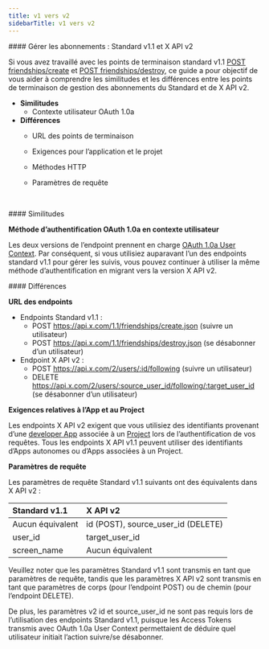 ```yaml
---
title: v1 vers v2
sidebarTitle: v1 vers v2
---
```



<div id="manage-follows-standard-v11-compared-to-x-api-v2">
  #### Gérer les abonnements : Standard v1.1 et X API v2
</div>

Si vous avez travaillé avec les points de terminaison standard v1.1 [POST friendships/create](https://developer.x.com/en/docs/twitter-api/v1/accounts-and-users/follow-search-get-users/api-reference/post-friendships-create) et [POST friendships/destroy](https://developer.x.com/en/docs/twitter-api/v1/accounts-and-users/follow-search-get-users/api-reference/post-friendships-destroy), ce guide a pour objectif de vous aider à comprendre les similitudes et les différences entre les points de terminaison de gestion des abonnements du Standard et de X API v2.

* **Similitudes**
  * Contexte utilisateur OAuth 1.0a
* **Différences**
  * URL des points de terminaison
  * Exigences pour l’application et le projet
  * Méthodes HTTP
  * Paramètres de requête

     

<div id="similarities">
  #### Similitudes
</div>

**Méthode d’authentification OAuth 1.0a en contexte utilisateur**

Les deux versions de l’endpoint prennent en charge [OAuth 1.0a User Context](/fr/resources/fundamentals/authentication#oauth-1-0a-2). Par conséquent, si vous utilisiez auparavant l’un des endpoints standard v1.1 pour gérer les suivis, vous pouvez continuer à utiliser la même méthode d’authentification en migrant vers la version X API v2. 

<div id="differences">
  #### Différences
</div>

**URL des endpoints**

* Endpoints Standard v1.1 :
  * POST https://api.x.com/1.1/friendships/create.json
    (suivre un utilisateur)
  * POST https://api.x.com/1.1/friendships/destroy.json
    (se désabonner d’un utilisateur)
* Endpoint X API v2 :
  * POST https://api.x.com/2/users/:id/following
    (suivre un utilisateur)
  * DELETE https://api.x.com/2/users/:source_user_id/following/:target_user_id
    (se désabonner d’un utilisateur) 

**Exigences relatives à l’App et au Project**

Les endpoints X API v2 exigent que vous utilisiez des identifiants provenant d’une [developer App](/fr/resources/fundamentals/developer-apps) associée à un [Project](/fr/resources/fundamentals/projects) lors de l’authentification de vos requêtes. Tous les endpoints X API v1.1 peuvent utiliser des identifiants d’Apps autonomes ou d’Apps associées à un Project.

**Paramètres de requête**

Les paramètres de requête Standard v1.1 suivants ont des équivalents dans X API v2 :

| Standard v1.1 | X API v2 |
| :--- | :--- |
| Aucun équivalent | id (POST), source_user_id (DELETE) |
| user_id | target_user_id |
| screen_name | Aucun équivalent |

Veuillez noter que les paramètres Standard v1.1 sont transmis en tant que paramètres de requête, tandis que les paramètres X API v2 sont transmis en tant que paramètres de corps (pour l’endpoint POST) ou de chemin (pour l’endpoint DELETE).

De plus, les paramètres v2 id et source_user_id ne sont pas requis lors de l’utilisation des endpoints Standard v1.1, puisque les Access Tokens transmis avec OAuth 1.0a User Context permettaient de déduire quel utilisateur initiait l’action suivre/se désabonner. 
